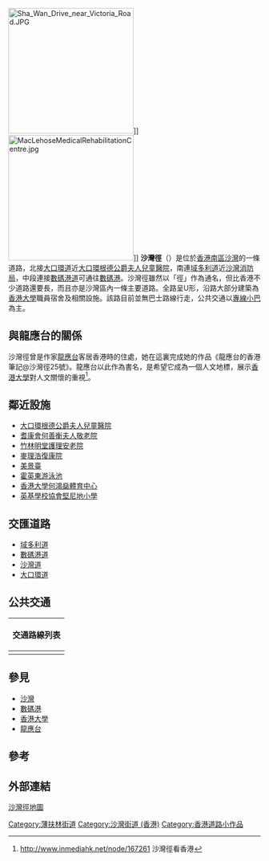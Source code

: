 {{Infobox Hong Kong Road
|   中文街道名稱    = 沙灣徑
|   英文街道名稱    = Sha Wan Drive
|   圖片        =  File:Sha Wan Drive.jpg
|   圖片說明    =  
|   路段總長度  =  1.37
|   行車線數量  =  雙線雙程
|   所在地區    =  [[南區_(香港)|南區]][[沙灣_(香港)|沙灣]]
|   起點        =  [[薄扶林|薄扶林]][[域多利道|域多利道]]
|   終點        =  [[沙灣_(香港)|沙灣]][[大口環道|大口環道]]
|   通車日期    =  
}}
[[File:Sha_Wan_Drive_near_Victoria_Road.JPG|250px]]]]
[[File:MacLehoseMedicalRehabilitationCentre.jpg|250px]]]]
'''沙灣徑'''（{{lang-en|Sha Wan Drive}}）是位於[[香港|香港]][[南區_(香港)|南區]][[沙灣_(香港)|沙灣]]的一條道路，北接[[大口環道|大口環道]]近[[大口環根德公爵夫人兒童醫院|大口環根德公爵夫人兒童醫院]]，南連[[域多利道|域多利道]]近[[沙灣消防局|沙灣消防局]]，中段連接[[數碼港道|數碼港道]]可通往[[數碼港|數碼港]]。沙灣徑雖然以「徑」作為通名，但比香港不少道路還要長，而且亦是沙灣區內一條主要道路。全路呈U形，沿路大部分建築為[[香港大學|香港大學]]職員宿舍及相關設施。該路目前並無巴士路線行走，公共交通以[[專線小巴|專線小巴]]為主。

==與龍應台的關係==
沙灣徑曾是作家[[龍應台|龍應台]]客居香港時的住處，她在這裏完成她的作品《龍應台的香港筆記@沙灣徑25號》。龍應台以此作為書名，是希望它成為一個人文地標，展示[[香港大學|香港大學]]對人文關懷的重視<ref>http://www.inmediahk.net/node/167261 {{Wayback|url=http://www.inmediahk.net/node/167261 |date=20090813103320 }} 沙灣徑看香港</ref>。

==鄰近設施==
*[[大口環根德公爵夫人兒童醫院|大口環根德公爵夫人兒童醫院]]
*[[耆康會何善衡夫人敬老院|耆康會何善衡夫人敬老院]]
*[[竹林明堂護理安老院|竹林明堂護理安老院]] 
*[[麥理浩復康院|麥理浩復康院]]
*[[美景臺|美景臺]]
*[[霍英東游泳池|霍英東游泳池]]
*[[香港大學|香港大學]][[何鴻燊體育中心|何鴻燊體育中心]]
*[[英基學校協會|英基學校協會]][[堅尼地小學|堅尼地小學]]

==交匯道路==
*[[域多利道|域多利道]]
*[[數碼港道|數碼港道]]
*[[沙灣道|沙灣道]]
*[[大口環道|大口環道]]

==公共交通==
{| class="mw-collapsible mw-collapsed wikitable" style="background:white; margin: 0 auto; width: auto;"  
! 交通路線列表
|-
|
{{港島巴士簡單列表|43M|47P}}
{{過海隧道巴士簡單列表|971}}
{{港島專線小巴簡單列表|10|10P|58|58A|58M|59}}
|}

==參見==
*[[沙灣_(香港)|沙灣]]
*[[數碼港|數碼港]]
*[[香港大學|香港大學]]
*[[龍應台|龍應台]]

==參考==
<references/>

==外部連結==
[http://maps.google.com.hk/?ie=UTF8&ll=22.267553,114.125934&spn=0.009829,0.013711&z=16&brcurrent=3,0x3403ffed99e97bd3:0xa00c396826271b0,1,0x3403fff26e29e2b1:0xc0eea9afd6463013 沙灣徑地圖]


[[Category:薄扶林街道|Category:薄扶林街道]]
[[Category:沙灣街道_(香港)|Category:沙灣街道 (香港)]]
[[Category:香港道路小作品|Category:香港道路小作品]]